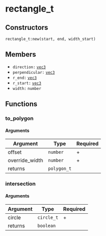 # rectangle_t

## Constructors

`rectangle_t:new(start, end, width_start)`

## Members

- `direction:` [`vec3`](/structs/vec3)
- `perpendicular:` [`vec3`](/structs/vec3)
- `r_end:` [`vec3`](/structs/vec3)
- `r_start:` [`vec3`](/structs/vec3)
- `width:` `number`

## Functions

### to_polygon

#### Arguments

| Argument       | Type        | Required |
|----------------|-------------|----------|
| offset         | `number`    | +        |
| override_width | `number`    | +        |
| returns        | `polygon_t` |          |

### intersection

#### Arguments

| Argument | Type       | Required |
|----------|------------|----------|
| circle   | `circle_t` | +        |
| returns  | `boolean`  |          |

